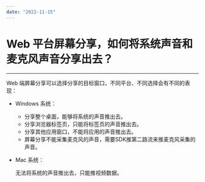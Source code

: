```yaml
---
date: "2022-11-15"
---
```

# Web 平台屏幕分享，如何将系统声音和麦克风声音分享出去？

- - - 

Web 端屏幕分享可以选择分享的目标窗口，不同平台、不同选择会有不同的表现：  

- Windows 系统：
    - 分享整个桌面，能够将系统的声音推出去。
    - 分享浏览器标签页，只能将标签页的声音推出去。
    - 分享其他应用窗口，不能将应用的声音推出去。
    - 屏幕分享不能采集麦克风的声音，需要SDK推第二路流来推麦克风采集的声音。

- Mac 系统：  

    无法将系统的声音推出去，只能推视频数据。